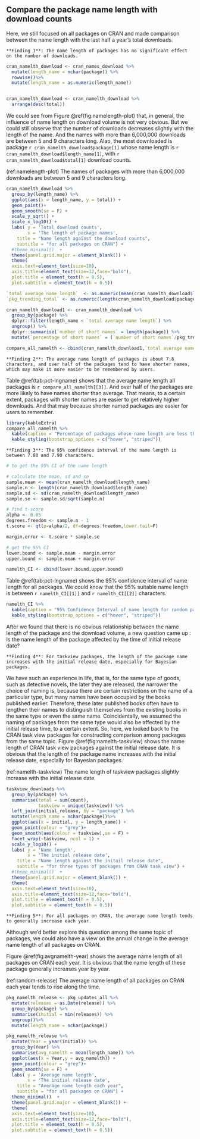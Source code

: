 ## Compare the package name length with download counts

Here, we still focused on all packages on CRAN and made comparison between the name length with the last half a year's total downloads.

```block
**Finding 1**: The name length of packages has no significant effect on the number of downloads.
```

```r
cran_namelth_download <- cran_names_download %>%
  mutate(length_name = nchar(package)) %>%
  rowwise()%>%
  mutate(length_name = as.numeric(length_name)) 


cran_namelth_download <- cran_namelth_download %>%
  arrange(desc(total)) 
```

We could see from Figure \@ref(fig:namelength-plot) that, in general, the influence of name length on download volume is not very obvious. But we could still observe that the number of downloads decreases slightly with the length of the name. And the names with more than 6,000,000 downloads are between 5 and 9 characters long. Alao, the most downloaded is package `r cran_namelth_download$package[1]` whose name length is `r cran_namelth_download$length_name[1]`, with `r cran_namelth_download$total[1]` download counts.

(ref:namelength-plot) The names of packages with more than 6,000,000 downloads are between 5 and 9 characters long. 

```r
cran_namelth_download %>%
  group_by(length_name) %>%
  ggplot(aes(x = length_name, y = total)) +
  geom_point()+
  geom_smooth(se = F) +
  scale_y_sqrt() +
  scale_x_log10() +
  labs( y = 'Total download counts',
        x = 'The length of package names',
    title = "Name length against the download counts",
    subtitle = "for all packages on CRAN") +
  #theme_minimal()  +
  theme(panel.grid.major = element_blank()) +
  theme(
  axis.text=element_text(size=10),
  axis.title=element_text(size=12,face="bold"),
  plot.title = element_text(h = 0.5),
  plot.subtitle = element_text(h = 0.5))


```


```r
`total average name length`  <- as.numeric(mean(cran_namelth_download$length_name))
`pkg_trending_total` <- as.numeric(length(cran_namelth_download$package))

cran_namelth_download1 <- cran_namelth_download %>%
  group_by(package) %>%
  dplyr::filter(length_name < `total average name length`) %>%
  ungroup() %>%
  dplyr::summarise(`number of short names` = length(package)) %>%
  mutate(`percentage of short names` = (`number of short names`/pkg_trending_total)*100)

compare_all_namelth <- cbind(cran_namelth_download1,`total average name length`)

```

```block
**Finding 2**: The average name length of packages is about 7.8 characters, and over half of the packages tend to have shorter names, which may make it more easier to be remembered by users.
```

Table \@ref(tab:pct-lngname) shows that the average name length all packages is `r compare_all_namelth[[3]]`. And over half of the packages are more likely to have names shorter than average. That means, to a certain extent, packages with shorter names are easier to get relatively higher downloads. And that may because shorter named packages are easier for users to remember.

```r
library(kableExtra)
compare_all_namelth %>%
  kable(caption = "Percentage of packages whose name length are less than average") %>%
  kable_styling(bootstrap_options = c("hover", "striped"))
```

```block
**Finding 3**: The 95% confidence interval of the name length is between 7.80 and 7.90 characters.
```

```r
# to get the 95% CI of the name length

# calculate the mean, sd and se
sample.mean <- mean(cran_namelth_download$length_name)
sample.n <- length(cran_namelth_download$length_name)
sample.sd <- sd(cran_namelth_download$length_name)
sample.se <- sample.sd/sqrt(sample.n)

# find t-score
alpha <- 0.05
degrees.freedom <- sample.n - 1
t.score <- qt(p=alpha/2, df=degrees.freedom,lower.tail=F)

margin.error <- t.score * sample.se

# get the 95% CI
lower.bound <- sample.mean - margin.error
upper.bound <- sample.mean + margin.error

namelth_CI <- cbind(lower.bound,upper.bound)

```

Table \@ref(tab:pct-lngname) shows the 95% confidence interval of name length for all packages. We could know that the 95% suitable name length is between `r namelth_CI[[1]]` and `r namelth_CI[[2]]` characters.

```r
namelth_CI %>%
  kable(caption = "95% Confidence Interval of name length for random packages") %>%
  kable_styling(bootstrap_options = c("hover", "striped"))
```

After we found that there is no obvious relationship between the name length of the package and the download volume, a new question came up : Is the name length of the package affected by the time of initial release date?

```block
**Finding 4**: For taskview packages, the length of the package name increases with the initial release date, especially for Bayesian packages.
```

We have such an experience in life, that is, for the same type of goods, such as detective novels, the later they are released, the narrower the choice of naming is, because there are certain restrictions on the name of a particular type, but many names have been occupied by the books published earlier. Therefore, these later published books often have to lengthen their names to distinguish themselves from the existing books in the same type or even the same name. 
Coincidentally, we assumed the naming of packages from the same type would also be affected by the initial release time, to a certain extent. So, here, we looked back to the CRAN task view packages for constructing comparison among packages from the same topic. Figure \@ref(fig:namelth-taskview) shows the name length of CRAN task view packages against the initial release date. It is obvious that the length of the package name increases with the initial release date, especially for Bayesian packages.

(ref:namelth-taskview) The name length of taskview packages slightly increase with the initial release date.

```r
taskview_downloads %>% 
  group_by(package) %>% 
  summarise(total = sum(count), 
            taskview = unique(taskview)) %>% 
  left_join(initial_release, by = "package") %>%
  mutate(length_name = nchar(package))%>%
  ggplot(aes(x = initial, y = length_name)) +
  geom_point(colour = "grey")+
  geom_smooth(aes(colour = taskview),se = F) +
  facet_wrap(~taskview, ncol = 1) +
  scale_y_log10() +
  labs( y = 'Name length',
        x = 'The initial release date',
    title = "Name length against the initail release date",
    subtitle = "for three types of packages from CRAN task view") +
  #theme_minimal()  +
  theme(panel.grid.major = element_blank()) +
  theme(
  axis.text=element_text(size=10),
  axis.title=element_text(size=12,face="bold"),
  plot.title = element_text(h = 0.5),
  plot.subtitle = element_text(h = 0.5))
```


```block
**Finding 5**: For all packages on CRAN, the average name length tends to generally increase each year.
```

Although we'd better explore this question among the same topic of packages, we could also have a view on the annual change in the average name length of all packages on CRAN.

Figure \@ref(fig:avgnamelth-year) shows the average name length of all packages on CRAN each year. It is obvious that the name length of these package generally increases year by year.

(ref:random-release) The average name length of all packages on CRAN each year tends to rise along the time.

```r
pkg_namelth_release <- pkg_updates_all %>%
  mutate(releases = as.Date(release)) %>% 
  group_by(package) %>% 
  summarise(initial = min(releases)) %>% 
  ungroup()%>%
  mutate(length_name = nchar(package)) 

pkg_namelth_release %>%
  mutate(Year = year(initial)) %>%
  group_by(Year) %>%
  summarise(avg_namelth = mean(length_name)) %>%
  ggplot(aes(x = Year,y = avg_namelth)) +
  geom_point(colour = "grey")+
  geom_smooth(se = F) +
  labs( y = 'Average name length',
        x = 'The initial release date',
    title = "Average name length each year",
    subtitle = "for all packages on CRAN") +
  theme_minimal()  +
  theme(panel.grid.major = element_blank()) +
  theme(
  axis.text=element_text(size=10),
  axis.title=element_text(size=12,face="bold"),
  plot.title = element_text(h = 0.5),
  plot.subtitle = element_text(h = 0.5))
```

